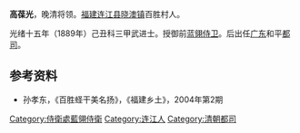 '''高葆光'''，晚清将领。[[福建|福建]][[连江县|连江县]][[晓澳镇|晓澳镇]]百胜村人。

光绪十五年（1889年）己丑科三甲武进士。授御前[[蓝翎侍卫|蓝翎侍卫]]。后出任[[广东|广东]]和平[[都司|都司]]。

==参考资料==
*孙孝东，《百胜蛏干美名扬》，《福建乡土》，2004年第2期

{{光緒十五年己丑科武殿試金榜}}
{{DEFAULTSORT:Gao高}}

[[Category:侍衛處藍翎侍衛|Category:侍衛處藍翎侍衛]]
[[Category:连江人|Category:连江人]]
[[Category:清朝都司|Category:清朝都司]]